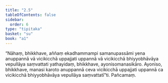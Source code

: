 ```yaml
---
title: "2.5"
tableOfContents: false
sidebar:
  order: 6
type: "tipitaka"
basket: "su"
book: "a1"
---
```



<DynamicBreadcrumb />

<Division number="15" book="a1">

<Paragraph number="32" book="a1">
“Nāhaṃ, bhikkhave, aññaṃ ekadhammampi samanupassāmi yena anuppannā vā vicikicchā uppajjati uppannā vā vicikicchā bhiyyobhāvāya vepullāya saṃvattati yathayidaṃ, bhikkhave, ayonisomanasikāro. Ayoniso, bhikkhave, manasi karoto anuppannā ceva vicikicchā uppajjati uppannā ca vicikicchā bhiyyobhāvāya vepullāya saṃvattatī”ti.

</Paragraph>
</Division>

<Paragraph number="33" type="center" book="a1">
Pañcamaṃ.
</Paragraph>